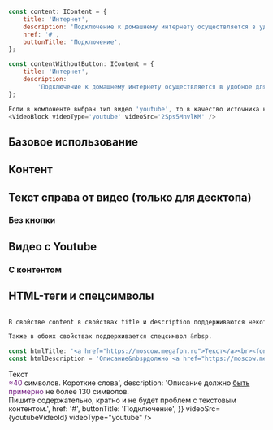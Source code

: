 
```javascript collapse=Демо данные
const content: IContent = {
    title: 'Интернет',
    description: 'Подключение к домашнему интернету осуществляется в удобное для вас время по технологиям Ethernet, Docsis.',
    href: '#',
    buttonTitle: 'Подключение',
};

const contentWithoutButton: IContent = {
    title: 'Интернет',
    description:
        'Подключение к домашнему интернету осуществляется в удобное для вас время по технологиям Ethernet, Docsis.',
};

Если в компоненте выбран тип видео 'youtube', то в качество источника необходимо указать id видео:
<VideoBlock videoType='youtube' videoSrc='2Sps5MnvlKM' />
```

## Базовое использование

<Playground>
    <VideoBlock
        videoSrc={video}
    />
</Playground>

## Контент

<Playground>
    <VideoBlock
        content={content}
        videoSrc={video}
    />
</Playground>

## Текст справа от видео (только для десктопа)

<Playground>
    <VideoBlock
        content={content}
        videoSrc={video}
        contentPositionRight
    />
</Playground>

### Без кнопки

<Playground>
    <VideoBlock
        content={contentWithoutButton}
        videoSrc={video}
    />
</Playground>

## Видео с Youtube

<Playground>
    <VideoBlock
        videoSrc={youtubeVideoId}
        videoType="youtube"
    />
</Playground>

### C контентом

<Playground>
    <VideoBlock
        content={content}
        videoSrc={youtubeVideoId}
        videoType="youtube"
    />
</Playground>

## HTML-теги и спецсимволы

```javascript

В свойстве content в свойствах title и description поддерживаются некоторые HTML-теги: "<br>, <font color>, <a href>".

Также в обоих свойствах поддерживается спецсимвол &nbsp.

```

```javascript collapse=Демо данные
const htmlTitle: '<a href="https://moscow.megafon.ru">Текст</a><br><font color="#731982">≈40</font> символов.&nbspКороткие слова',
const htmlDescription = 'Описание&nbspдолжно <a href="https://moscow.megafon.ru">быть</a> <font color="#731982">примерно</font> не более 130 символов.<br>Пишите содержательно, кратно и не будет проблем с текстовым контентом.';


```

<Playground>
    <VideoBlock
        content={{
            title: '<a href="https://moscow.megafon.ru">Текст</a><br><font color="#731982">≈40</font> символов.&nbspКороткие слова',
            description: 'Описание&nbspдолжно <a href="https://moscow.megafon.ru">быть</a> <font color="#731982">примерно</font> не более 130 символов.<br>Пишите содержательно, кратно и не будет проблем с текстовым контентом.',
            href: '#',
            buttonTitle: 'Подключение',
        }}
        videoSrc={youtubeVideoId}
        videoType="youtube"
    />
</Playground>
